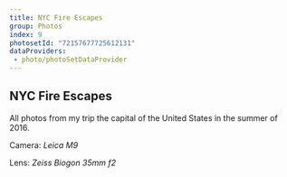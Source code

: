 ```yaml
---
title: NYC Fire Escapes
group: Photos
index: 9
photosetId: "72157677725612131"
dataProviders:
 - photo/photoSetDataProvider
---
```


## NYC Fire Escapes

All photos from my trip the capital of the United States in the summer of 2016.

Camera: _Leica M9_

Lens: _Zeiss Biogon 35mm f2_

<PhotoSet />
